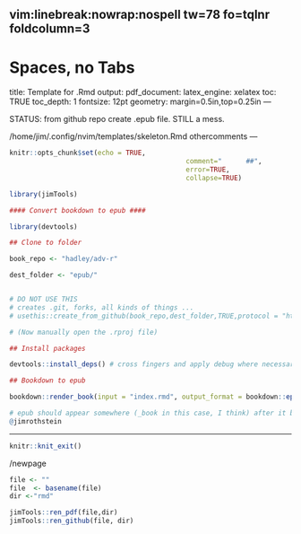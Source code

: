 	 vim:linebreak:nowrap:nospell tw=78 fo=tqlnr foldcolumn=3 
--- 
# Spaces, no Tabs
title: Template for .Rmd 
output: 
  pdf_document: 
    latex_engine: xelatex
toc: TRUE 
toc_depth:  1 
fontsize: 12pt 
geometry: margin=0.5in,top=0.25in 
---

STATUS:   from github repo create .epub file.
STILL a mess.

/home/jim/.config/nvim/templates/skeleton.Rmd
othercomments
---

<!--  commments -->

```r
knitr::opts_chunk$set(echo = TRUE,  
											comment="      ##",  
											error=TRUE, 
											collapse=TRUE) 
```

<!--  RENDER:  see bottom -->

```r
library(jimTools) 
``` 


```r
#### Convert bookdown to epub ####

library(devtools)

## Clone to folder

book_repo <- "hadley/adv-r"

dest_folder <- "epub/"


# DO NOT USE THIS
# creates .git, forks, all kinds of things ...
# usethis::create_from_github(book_repo,dest_folder,TRUE,protocol = "https")

# (Now manually open the .rproj file)

## Install packages

devtools::install_deps() # cross fingers and apply debug where necessary

## Bookdown to epub

bookdown::render_book(input = "index.rmd", output_format = bookdown::epub_book()) # cross fingers (and prepare pest control)

# epub should appear somewhere (_book in this case, I think) after it builds all the way
@jimrothstein

```

***

```r
knitr::knit_exit() 
```

/newpage

```r
file <- "" 
file  <- basename(file) 
dir <-"rmd"

jimTools::ren_pdf(file,dir)
jimTools::ren_github(file, dir)
```
